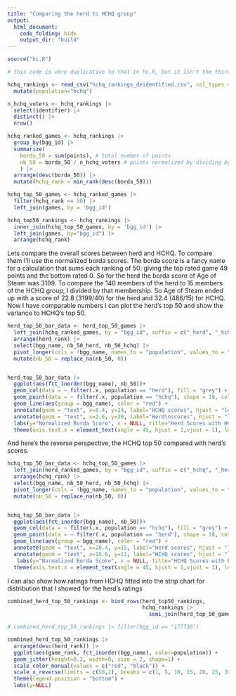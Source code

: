 ```yaml
---
title: "Comparing the herd to HCHQ group"
output: 
  html_document:
    code_folding: hide
    output_dir: "build"
---
```



```r
source("hc.R")

# this code is very duplicative to that in hc.R, but it isn't the third strike

hchq_rankings <- read_csv("hchq_rankings_deidentified.csv", col_types = list(bgg_id = col_character())) |>
  mutate(population="hchq")

n_hchq_voters <- hchq_rankings |> 
  select(identifier) |> 
  distinct() |> 
  nrow()

hchq_ranked_games <- hchq_rankings |> 
  group_by(bgg_id) |> 
  summarize(
    borda_50 = sum(points), # total number of points
    nb_50 = borda_50 / n_hchq_voters # points normalized by dividing by number of voters
    ) |> 
  arrange(desc(borda_50)) |> 
  mutate(hchq_rank = min_rank(desc(borda_50)))

hchq_top_50_games <- hchq_ranked_games |> 
  filter(hchq_rank <= 50) |> 
  left_join(games, by = 'bgg_id') 

hchq_top50_rankings <- hchq_rankings |> 
  inner_join(hchq_top_50_games, by = 'bgg_id') |> 
  left_join(games, by="bgg_id") |> 
  arrange(hchq_rank)

```

Lets compare the overall scores between herd and HCHQ. To compare them I'll use the normalized borda scores. The borda score is a fancy name for a calculation that sums each ranking of 50: giving the top rated game 49 points and the bottom rated 0. So for the herd the borda score of Age of Steam was 3199. To compare the 140 members of the herd to 15 members of the HCHQ group, I divided by that membership. So Age of Steam ended up with a score of 22.8 (3199/40) for the herd and 32.4 (486/15) for HCHQ. Now I have comparable numbers I can plot the herd's top 50 and show the variance to HCHQ's top 50. 



```r
herd_top_50_bar_data <- herd_top_50_games |> 
  left_join(hchq_ranked_games, by = "bgg_id", suffix = c("_herd", "_hchq")) |> 
  arrange(herd_rank) |> 
  select(bgg_name, nb_50_herd, nb_50_hchq) |> 
  pivot_longer(cols = !bgg_name, names_to = "population", values_to = "nb_50", names_prefix = "nb_50_") |> 
  mutate(nb_50 = replace_na(nb_50, 0))


herd_top_50_bar_data |> 
  ggplot(aes(fct_inorder(bgg_name), nb_50))+
  geom_col(data = ~ filter(.x, population == "herd"), fill = "grey") +
  geom_point(data = ~ filter(.x, population == "hchq"), shape = 18, color = "red", size = 5)  +
  geom_line(aes(group = bgg_name), color = "red") + 
  annotate(geom = "text", x=8.4, y=24, label="HCHQ scores", hjust = "left") +
  annotate(geom = "text", x=2.6, y=20, label="Herd\nscores", hjust = "left") +
  labs(y="Normalized Borda Score", x = NULL, title="Herd Scores with HCHQ variance") +
  theme(axis.text.x = element_text(angle = 45, hjust = 1,vjust = 1), legend.position = "bottom") 
```
And here's the reverse perspective, the HCHQ top 50 compared with herd's scores.

```r
hchq_top_50_bar_data <- hchq_top_50_games |> 
  left_join(herd_ranked_games, by = "bgg_id", suffix = c("_hchq", "_herd")) |> 
  arrange(hchq_rank) |> 
  select(bgg_name, nb_50_herd, nb_50_hchq) |> 
  pivot_longer(cols = !bgg_name, names_to = "population", values_to = "nb_50", names_prefix = "nb_50_") |> 
  mutate(nb_50 = replace_na(nb_50, 0))


hchq_top_50_bar_data |> 
  ggplot(aes(fct_inorder(bgg_name), nb_50))+
  geom_col(data = ~ filter(.x, population == "hchq"), fill = "grey") +
  geom_point(data = ~ filter(.x, population == "herd"), shape = 18, color = "red", size = 5)  +
  geom_line(aes(group = bgg_name), color = "red") + 
  annotate(geom = "text", x=28.4, y=15, label="Herd scores", hjust = "left") +
  annotate(geom = "text", x=15.6, y=13, label="HCHQ scores", hjust = "left") +
   labs(y="Normalized Borda Score", x = NULL, title="HCHQ Scores with herd variance") +
  theme(axis.text.x = element_text(angle = 45, hjust = 1,vjust = 1), legend.position = "bottom") 
```
 I can also show how ratings from HCHQ fitted into the strip chart for distribution that I showed for the herd's ratings
```r

combined_herd_top_50_rankings <- bind_rows(herd_top50_rankings, 
                                           hchq_rankings |> 
                                             semi_join(herd_top_50_games, by = "bgg_id"))

# combined_herd_top_50_rankings |> filter(bgg_id == "177736")

combined_herd_top_50_rankings |>
  arrange(desc(herd_rank)) |>
  ggplot(aes(game_rank, fct_inorder(bgg_name), color=population)) +
  geom_jitter(height=0.2, width=0, size = 2, shape=1) +
  scale_color_manual(values = c("red", "black")) +
  scale_x_reverse(limits = c(50,1), breaks = c(1, 5, 10, 15, 20, 25, 30, 35, 40, 45, 50), minor_breaks=NULL) +
  theme(legend.position = "bottom") +
  labs(y=NULL)
```
 
 
